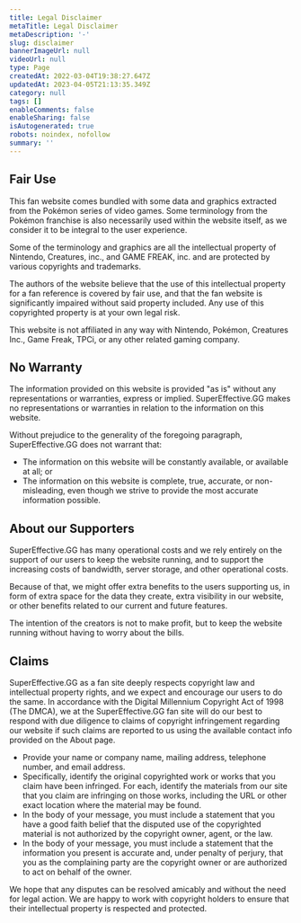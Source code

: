 ```yaml
---
title: Legal Disclaimer
metaTitle: Legal Disclaimer
metaDescription: '-'
slug: disclaimer
bannerImageUrl: null
videoUrl: null
type: Page
createdAt: 2022-03-04T19:38:27.647Z
updatedAt: 2023-04-05T21:13:35.349Z
category: null
tags: []
enableComments: false
enableSharing: false
isAutogenerated: true
robots: noindex, nofollow
summary: ''
---
```


## Fair Use

This fan website comes bundled with some data and graphics extracted from the Pokémon series of video games. Some
terminology from the Pokémon franchise is also necessarily used within the website itself, as we consider it to be
integral to the user experience.

Some of the terminology and graphics are all the intellectual property of Nintendo, Creatures, inc., and GAME FREAK,
inc. and are protected by various copyrights and trademarks.

The authors of the website believe that the use of this intellectual property for a fan reference is covered by fair
use, and that the fan website is significantly impaired without said property included. Any use of this copyrighted
property is at your own legal risk.

This website is not affiliated in any way with Nintendo, Pokémon, Creatures Inc., Game Freak, TPCi, or any other related
gaming company.

## No Warranty

The information provided on this website is provided "as is" without any representations or warranties, express or
implied. SuperEffective.GG makes no representations or warranties in relation to the information on this website.

Without prejudice to the generality of the foregoing paragraph, SuperEffective.GG does not warrant that:

- The information on this website will be constantly available, or available at all; or
- The information on this website is complete, true, accurate, or non-misleading, even though we strive to provide the
  most accurate information possible.

## About our Supporters

SuperEffective.GG has many operational costs and we rely entirely on the support of our users to keep the website
running, and to support the increasing costs of bandwidth, server storage, and other operational costs.

Because of that, we might offer extra benefits to the users supporting us, in form of extra space for the data they
create, extra visibility in our website, or other benefits related to our current and future features.

The intention of the creators is not to make profit, but to keep the website running without having to worry about the
bills.

## Claims

SuperEffective.GG as a fan site deeply respects copyright law and intellectual property rights, and we expect and
encourage our users to do the same. In accordance with the Digital Millennium Copyright Act of 1998 (The DMCA), we at
the SuperEffective.GG fan site will do our best to respond with due diligence to claims of copyright infringement
regarding our website if such claims are reported to us using the available contact info provided on the About page.

- Provide your name or company name, mailing address, telephone number, and email address.
- Specifically, identify the original copyrighted work or works that you claim have been infringed. For each, identify
  the materials from our site that you claim are infringing on those works, including the URL or other exact location
  where the material may be found.
- In the body of your message, you must include a statement that you have a good faith belief that the disputed use of
  the copyrighted material is not authorized by the copyright owner, agent, or the law.
- In the body of your message, you must include a statement that the information you present is accurate and, under
  penalty of perjury, that you as the complaining party are the copyright owner or are authorized to act on behalf of
  the owner.

We hope that any disputes can be resolved amicably and without the need for legal action. We are happy to work with
copyright holders to ensure that their intellectual property is respected and protected.
